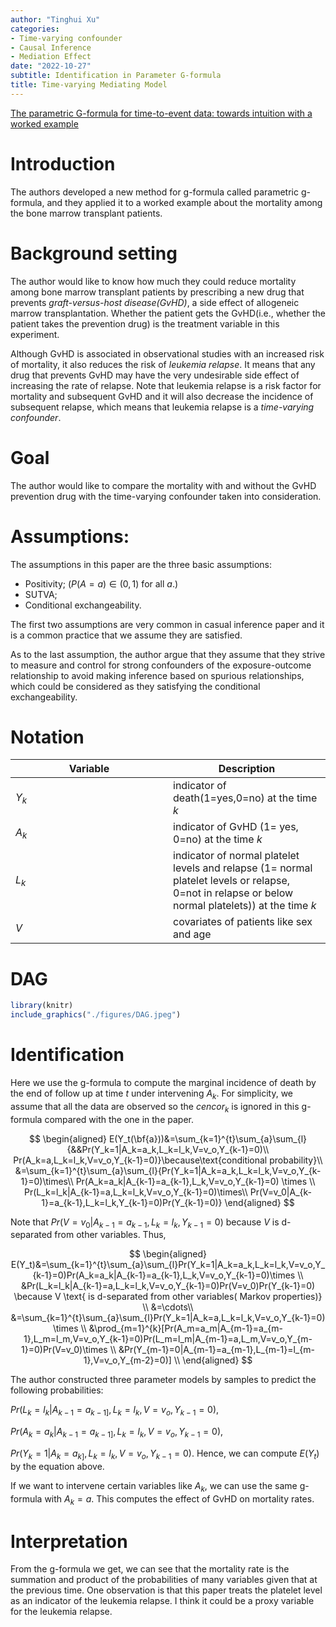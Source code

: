 ```yaml
---
author: "Tinghui Xu"
categories:
- Time-varying confounder
- Causal Inference
- Mediation Effect
date: "2022-10-27"
subtitle: Identification in Parameter G-formula
title: Time-varying Mediating Model
---
```


[The parametric G-formula for time-to-event data: towards intuition with a worked example](https://www.ncbi.nlm.nih.gov/pmc/articles/PMC4310506/#SD2)


# Introduction

The authors developed a new method for g-formula called parametric g-formula, and they applied it to a worked example about the mortality among the bone marrow transplant patients.

# Background setting

The author would like to know how much they could reduce mortality among bone marrow transplant patients by prescribing a new drug that prevents *graft-versus-host disease(GvHD)*, a side effect of allogeneic marrow transplantation. Whether the patient gets the GvHD(i.e., whether the patient takes the prevention drug) is the treatment variable in this experiment. 

Although GvHD is associated in observational studies with an increased risk of mortality, it also reduces the risk of *leukemia relapse*. It means that any drug that prevents GvHD may have the very undesirable side effect of increasing the rate of relapse. Note that leukemia relapse is a risk factor for mortality and subsequent GvHD and it will also decrease the incidence of subsequent relapse, which means that leukemia relapse is a *time-varying confounder*.

# Goal

The author would like to compare the mortality with and without the GvHD prevention drug with the time-varying confounder taken into consideration.



# Assumptions:

The assumptions in this paper are the three basic assumptions:

* Positivity; ($P(A=a)\in (0,1)$ for all $a$.)
* SUTVA;
* Conditional exchangeability.

The first two assumptions are very common in casual inference paper and it is a common practice that we assume they are satisfied. 

As to the last assumption, the author argue that they assume that they strive to measure and control for strong confounders of the exposure-outcome relationship to avoid making inference based on spurious relationships, which could be considered as they satisfying the conditional exchangeability. 

# Notation

| Variable      | Description |
| ----------- | ----------- |
| $Y_k$      | indicator of death(1=yes,0=no) at the time $k$ |
| $A_k$   | indicator of GvHD (1= yes, 0=no) at the time $k$  |
| $L_k$   | indicator of normal platelet levels and relapse  (1= normal platelet levels or relapse, 0=not in relapse or below normal platelets)) at the time $k$  |
| $V$      | covariates of patients like sex and age |

# DAG

```r
library(knitr)
include_graphics("./figures/DAG.jpeg")
``` 

# Identification

Here we use the g-formula to compute the marginal incidence of death by the end of follow up at time $t$ under intervening $A_k$. For simplicity, we assume that all the data are observed so the $cencor_k$ is ignored in this g-formula compared with the one in the paper.



$$
\begin{aligned}
E(Y_t(\bf{a}))&=\sum_{k=1}^{t}\sum_{a}\sum_{l}{&&Pr(Y_k=1|A_k=a_k,L_k=l_k,V=v_o,Y_{k-1}=0)\\
Pr(A_k=a,L_k=l_k,V=v_o,Y_{k-1}=0)}\because\text{conditional probability}\\
&=\sum_{k=1}^{t}\sum_{a}\sum_{l}{Pr(Y_k=1|A_k=a_k,L_k=l_k,V=v_o,Y_{k-1}=0)\times\\
Pr(A_k=a_k|A_{k-1}=a_{k-1},L_k,V=v_o,Y_{k-1}=0) \times \\
Pr(L_k=l_k|A_{k-1}=a,L_k=l_k,V=v_o,Y_{k-1}=0)\times\\
Pr(V=v_0|A_{k-1}=a_{k-1},L_k=l_k,Y_{k-1}=0)Pr(Y_{k-1}=0)}
\end{aligned}
$$

Note that $Pr(V=v_0|A_{k-1}=a_{k-1},L_k=l_k,Y_{k-1}=0)$ because $V$ is d-separated from other variables. Thus, 


$$
\begin{aligned}
E(Y_t)&=\sum_{k=1}^{t}\sum_{a}\sum_{l}Pr(Y_k=1|A_k=a_k,L_k=l_k,V=v_o,Y_{k-1}=0)Pr(A_k=a_k|A_{k-1}=a_{k-1},L_k,V=v_o,Y_{k-1}=0)\times \\
&Pr(L_k=l_k|A_{k-1}=a,L_k=l_k,V=v_o,Y_{k-1}=0)Pr(V=v_0)Pr(Y_{k-1}=0) \because V \text{ is d-separated from other variables( Markov properties)} \\
&=\cdots\\
&=\sum_{k=1}^{t}\sum_{a}\sum_{l}Pr(Y_k=1|A_k=a,L_k=l_k,V=v_o,Y_{k-1}=0) \times \\
&\prod_{m=1}^{k}[Pr(A_m=a_m|A_{m-1}=a_{m-1},L_m=l_m,V=v_o,Y_{k-1}=0)Pr(L_m=l_m|A_{m-1}=a,L_m,V=v_o,Y_{m-1}=0)Pr(V=v_0)\times \\
&Pr(Y_{m-1}=0|A_{m-1}=a_{m-1},L_{m-1}=l_{m-1},V=v_o,Y_{m-2}=0)] \\
\end{aligned}
$$


The author constructed three parameter models by samples to predict the following probabilities:

$Pr(L_k=l_k|A_{k-1}=a_{k-1]},L_k=l_k,V=v_o,Y_{k-1}=0)$,

$Pr(A_k=a_k|A_{k-1}=a_{k-1]},L_k=l_k,V=v_o,Y_{k-1}=0)$,

$Pr(Y_k=1|A_{k}=a_{k]},L_k=l_k,V=v_o,Y_{k-1}=0)$. Hence, we can compute $E(Y_t)$ by the equation above.

If we want to intervene certain variables like $A_k$, we can use the same g-formula with $A_k=a$. This computes the effect of GvHD on mortality rates.


# Interpretation

From the g-formula we get, we can see that the mortality rate is the summation and product of the probabilities of many variables given that at the previous time. One observation is that this paper treats the platelet level as an indicator of the leukemia relapse. I think it could be a proxy variable for the leukemia relapse.




